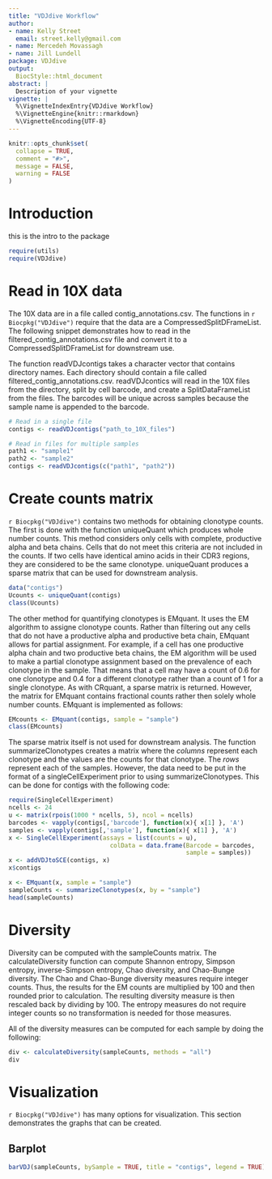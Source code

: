 ```yaml
---
title: "VDJdive Workflow"
author:
- name: Kelly Street
  email: street.kelly@gmail.com
- name: Mercedeh Movassagh
- name: Jill Lundell
package: VDJdive
output:
  BiocStyle::html_document
abstract: |
  Description of your vignette
vignette: |
  %\VignetteIndexEntry{VDJdive Workflow}
  %\VignetteEngine{knitr::rmarkdown}
  %\VignetteEncoding{UTF-8}
---
```


```r
knitr::opts_chunk$set(
  collapse = TRUE,
  comment = "#>", 
  message = FALSE, 
  warning = FALSE
)
```

# Introduction

this is the intro to the package

```r
require(utils)
require(VDJdive)
```

# Read in 10X data

The 10X data are in a file called contig\_annotations.csv. The functions in `r Biocpkg("VDJdive")` require that the data are a CompressedSplitDFrameList. The following snippet demonstrates how to read in the filtered\_contig\_annotations.csv file and convert it to a CompressedSplitDFrameList for downstream use. 

The function readVDJcontigs takes a character vector that contains directory names. Each directory should contain a file called filtered\_contig\_annotations.csv. readVDJcontics will read in the 10X files from the directory, split by cell barcode, and create a SplitDataFrameList from the files. The barcodes will be unique across samples because the sample name is appended to the barcode. 

```r
# Read in a single file
contigs <- readVDJcontigs("path_to_10X_files")

# Read in files for multiple samples
path1 <- "sample1"
path2 <- "sample2"
contigs <- readVDJcontigs(c("path1", "path2"))
```

# Create counts matrix

`r Biocpkg("VDJdive")` contains two methods for obtaining clonotype counts. The first is done with the function uniqueQuant which produces whole number counts. This method considers only cells with complete, productive alpha and beta chains. Cells that do not meet this criteria are not included in the counts. If two cells have identical amino acids in their CDR3 regions, they are considered to be the same clonotype. uniqueQuant produces a sparse matrix that can be used for downstream analysis. 

```r
data("contigs")
Ucounts <- uniqueQuant(contigs)
class(Ucounts)
```

The other method for quantifying clonotypes is EMquant. It uses the EM algorithm to assigne clonotype counts. Rather than filtering out any cells that do not have a productive alpha and productive beta chain, EMquant allows for partial assignment. For example, if a cell has one productive alpha chain and two productive beta chains, the EM algorithm will be used to make a partial clonotype assignment based on the prevalence of each clonotype in the sample. That means that a cell may have a count of 0.6 for one clonotype and 0.4 for a different clonotype rather than a count of 1 for a single clonotype. As with CRquant, a sparse matrix is returned. However, the matrix for EMquant contains fractional counts rather then solely whole number counts. EMquant is implemented as follows: 

```r
EMcounts <- EMquant(contigs, sample = "sample")
class(EMcounts)
```

The sparse matrix itself is not used for downstream analysis. The function summarizeClonotypes creates a matrix where the *columns* represent each clonotype and the values are the counts for that clonotype. The *rows* represent each of the samples. However, the data need to be put in the format of a singleCellExperiment prior to using summarizeClonotypes. This can be done for contigs with the following code: 

```r
require(SingleCellExperiment)
ncells <- 24
u <- matrix(rpois(1000 * ncells, 5), ncol = ncells)
barcodes <- vapply(contigs[,'barcode'], function(x){ x[1] }, 'A')
samples <- vapply(contigs[,'sample'], function(x){ x[1] }, 'A')
x <- SingleCellExperiment(assays = list(counts = u),
                            colData = data.frame(Barcode = barcodes,
                                                 sample = samples))
x <- addVDJtoSCE(contigs, x)
x$contigs
```


```r
x <- EMquant(x, sample = "sample")
sampleCounts <- summarizeClonotypes(x, by = "sample")
head(sampleCounts)
```


# Diversity

Diversity can be computed with the sampleCounts matrix. The calculateDiversity function can compute Shannon entropy, Simpson entropy, inverse-Simpson entropy, Chao diversity, and Chao-Bunge diversity. The Chao and Chao-Bunge diversity measures require integer counts. Thus, the results for the EM counts are multiplied by 100 and then rounded prior to calculation. The resulting diversity measure is then rescaled back by dividing by 100. The entropy measures do not require integer counts so no transformation is needed for those measures. 

All of the diversity measures can be computed for each sample by doing the following: 

```r
div <- calculateDiversity(sampleCounts, methods = "all")
div
```

# Visualization

`r Biocpkg("VDJdive")` has many options for visualization. This section demonstrates the graphs that can be created. 

## Barplot

```r
barVDJ(sampleCounts, bySample = TRUE, title = "contigs", legend = TRUE)
```

